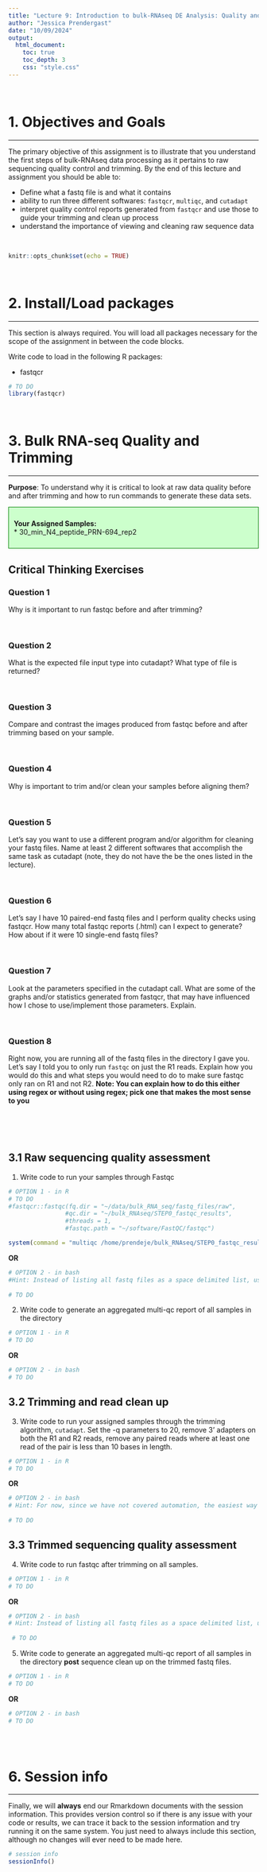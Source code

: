 ```yaml
---
title: "Lecture 9: Introduction to bulk-RNAseq DE Analysis: Quality and Trimming"
author: "Jessica Prendergast"
date: "10/09/2024"
output: 
  html_document:
    toc: true
    toc_depth: 3
    css: "style.css"  
---
```

<br/>  


# 1. Objectives and Goals  
*** 

The primary objective of this assignment is to illustrate that you understand the first steps of bulk-RNAseq data processing as it pertains to raw sequencing quality control and trimming.  By the end of this lecture and assignment you should be able to:

- Define what a fastq file is and what it contains
- ability to run three different softwares: `fastqcr`, `multiqc`, and `cutadapt`
- interpret quality control reports generated from `fastqcr` and use those to guide your trimming and clean up process  
- understand the importance of viewing and cleaning raw sequence data

<br/>
  
```r
knitr::opts_chunk$set(echo = TRUE)
```

<br/>

# 2. Install/Load packages  
*** 

This section is always required.  You will load all packages necessary for the scope of the assignment in between the code blocks.  

Write code to load in the following R packages:  

* fastqcr  

```r
# TO DO
library(fastqcr)
```

<br/>

# 3. Bulk RNA-seq Quality and Trimming  
***

**Purpose**:  To understand why it is critical to look at raw data quality before and after trimming and how to run commands to generate these data sets.  


<div style="background-color: #cfc ; padding: 10px; border: 1px solid green;"> 
**Your Assigned Samples:**  
* 30_min_N4_peptide_PRN-694_rep2    

</div>


## **Critical Thinking Exercises**   {.tabset .tabset-fade .tabset-pills}  


### Question 1  
Why is it important to run fastqc before and after trimming?  

<br/>  

### Question 2  
What is the expected file input type into cutadapt?  What type of file is returned? 

<br/>  

### Question 3  
Compare and contrast the images produced from fastqc before and after trimming based on your sample.  

<br/>  

### Question 4  
Why is important to trim and/or clean your samples before aligning them?  

<br/> 

### Question 5  
Let's say you want to use a different program and/or algorithm for cleaning your fastq files.  Name at least 2 different softwares that accomplish the same task as cutadapt (note, they do not have the be the ones listed in the lecture).  

<br/>  

### Question 6  
Let's say I have 10 paired-end fastq files and I perform quality checks using fastqcr.  How many total fastqc reports (.html) can I expect to generate?  How about if it were 10 single-end fastq files?  

<br/>  

### Question 7  
Look at the parameters specified in the cutadapt call.  What are some of the graphs and/or statistics generated from fastqcr, that may have influenced how I chose to use/implement those parameters.  Explain.  

<br/>  

### Question 8  
Right now, you are running all of the fastq files in the directory I gave you. Let's say I told you to only run `fastqc` on just the R1 reads.  Explain how you would do this and what steps you would need to do to make sure fastqc only ran on R1 and not R2.  **Note: You can explain how to do this either using regex or without using regex; pick one that makes the most sense to you**  


<br/>  
<br/>  


## 3.1 Raw sequencing quality assessment  
1.  Write code to run your samples through Fastqc  

```r
# OPTION 1 - in R
# TO DO
#fastqcr::fastqc(fq.dir = "~/data/bulk_RNA_seq/fastq_files/raw",
                #qc.dir = "~/bulk_RNAseq/STEP0_fastqc_results",
                #threads = 1,
                #fastqc.path = "~/software/FastQC/fastqc")

system(command = "multiqc /home/prendeje/bulk_RNAseq/STEP0_fastqc_results --filename SPET0_initial_fastqc.html --outdir /home/prendeje/bulk_RNAseq/STEP0_fastqc_results/")
```

**OR**  

```bash
# OPTION 2 - in bash
#Hint: Instead of listing all fastq files as a space delimited list, use a regex to grab all the fastq files
 
# TO DO

```

2.  Write code to generate an aggregated multi-qc report of all samples in the directory  
```r
# OPTION 1 - in R
# TO DO

```

**OR**

```bash
# OPTION 2 - in bash
# TO DO

```

## 3.2 Trimming and read clean up  

3.  Write code to run your assigned samples through the trimming algorithm, `cutadapt`.  Set the -q parameters to 20, remove 3' adapters on both the R1 and R2 reads, remove any paired reads where at least one read of the pair is less than 10 bases in length.  

```r
# OPTION 1 - in R
# TO DO

```

**OR**  

```bash
# OPTION 2 - in bash
# Hint: For now, since we have not covered automation, the easiest way to do this is to call the command for each sample.
 
# TO DO

```

## 3.3 Trimmed sequencing quality assessment  

4.  Write code to run fastqc after trimming on all samples.  
```r
# OPTION 1 - in R
# TO DO

```

**OR**  

```bash
# OPTION 2 - in bash
# Hint: Instead of listing all fastq files as a space delimited list, use a regex to grab all the fastq files
 
 # TO DO

```
5.  Write code to generate an aggregated multi-qc report of all samples in the directory **post** sequence clean up on the trimmed fastq files.  
```r
# OPTION 1 - in R
# TO DO

```

**OR**  

```bash
# OPTION 2 - in bash
# TO DO

```
<br/>
<br/>


# 6. Session info
*** 

Finally, we will __always__ end our Rmarkdown documents with the session information.  This provides version control so if there is any issue with your code or results, we can trace it back to the session information and try running it on the same system.  You just need to always include this section, although no changes will ever need to be made here.

```r
# session info
sessionInfo()
```